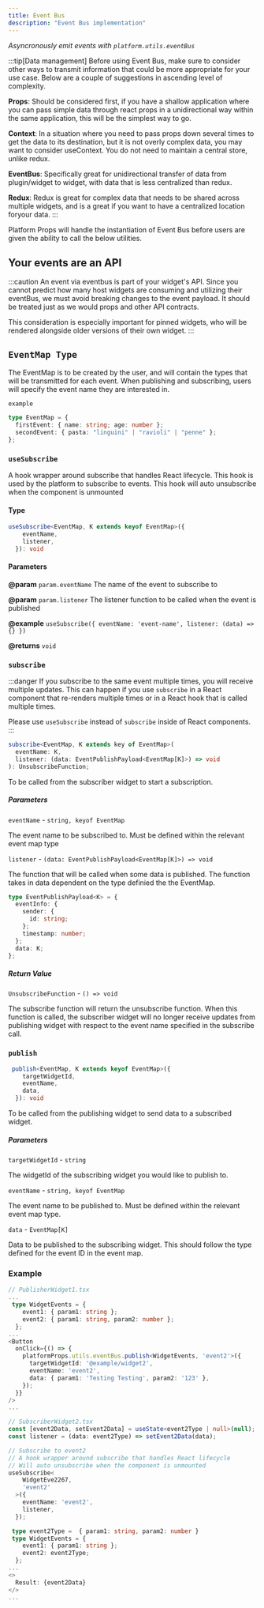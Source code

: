 ```yaml
---
title: Event Bus
description: "Event Bus implementation"
---
```


_Asyncronously emit events with `platform.utils.eventBus`_

:::tip[Data management]
Before using Event Bus, make sure to consider other ways to transmit information that could be more appropriate for your use case. Below are a couple of suggestions in ascending level of complexity.

**Props**: Should be considered first, if you have a shallow application where you can pass simple data through react props in a unidirectional way within the same application, this will be the simplest way to go.

**Context**: In a situation where you need to pass props down several times to get the data to its destination, but it is not overly complex data, you may want to consider useContext. You do not need to maintain a central store, unlike redux.

**EventBus**: Specifically great for unidirectional transfer of data from plugin/widget to widget, with data that is less centralized than redux.

**Redux**: Redux is great for complex data that needs to be shared across multiple widgets, and is a great if you want to have a centralized location foryour data.
:::

Platform Props will handle the instantiation of Event Bus before users are given the ability to call the below utilities.

## Your events are an API

:::caution
An event via eventbus is part of your widget's API. Since you cannot predict how many host widgets are consuming and utilizing their eventBus, we must avoid breaking changes to the event payload. It should be treated just as we would props and other API contracts.

This consideration is especially important for pinned widgets, who will be rendered alongside older versions of their own widget.
:::

## `EventMap Type`

The EventMap is to be created by the user, and will contain the types that will be transmitted for each event. When publishing and subscribing, users will specify the event name they are interested in.

`example`

```ts
type EventMap = {
  firstEvent: { name: string; age: number };
  secondEvent: { pasta: "linguini" | "ravioli" | "penne" };
};
```

### `useSubscribe`

A hook wrapper around subscribe that handles React lifecycle. This hook is used by the platform to subscribe to events. This hook will auto unsubscribe when the component is unmounted

#### Type

```ts
useSubscribe<EventMap, K extends keyof EventMap>({
    eventName,
    listener,
  }): void
```

#### Parameters

**@param** `param.eventName` The name of the event to subscribe to

**@param** `param.listener` The listener function to be called when the event is published

**@example** `useSubscribe({ eventName: 'event-name', listener: (data) => {} })`

**@returns** `void`

### `subscribe`

:::danger
If you subscribe to the same event multiple times, you will receive multiple updates.
This can happen if you use `subscribe` in a React component that re-renders multiple times or in a React hook that is called multiple times.

Please use `useSubscribe` instead of `subscribe` inside of React components.
:::

```ts
subscribe<EventMap, K extends key of EventMap>(
  eventName: K,
  listener: (data: EventPublishPayload<EventMap[K]>) => void
): UnsubscribeFunction;
```

To be called from the subscriber widget to start a subscription.

##### Parameters

`eventName` - `string, keyof EventMap`

The event name to be subscribed to. Must be defined within the relevant event map type

`listener` - `(data: EventPublishPayload<EventMap[K]>) => void`

The function that will be called when some data is published. The function takes in data dependent on the type definied the the EventMap.

```ts
type EventPublishPayload<K> = {
  eventInfo: {
    sender: {
      id: string;
    };
    timestamp: number;
  };
  data: K;
};
```

##### Return Value

`UnsubscribeFunction` - `() => void`

The subscribe function will return the unsubscribe function. When this function is called, the subscriber widget will no longer receive updates from publishing widget with respect to the event name specified in the subscribe call.

### `publish`

```ts
 publish<EventMap, K extends keyof EventMap>({
    targetWidgetId,
    eventName,
    data,
  }): void
```

To be called from the publishing widget to send data to a subscribed widget.

##### Parameters

`targetWidgetId` - `string`

The widgetId of the subscribing widget you would like to publish to.

`eventName` - `string, keyof EventMap`

The event name to be published to. Must be defined within the relevant event map type.

`data` - `EventMap[K]`

Data to be published to the subscribing widget. This should follow the type defined for the event ID in the event map.

### Example

```ts
// PublisherWidget1.tsx
...
 type WidgetEvents = {
    event1: { param1: string };
    event2: { param1: string, param2: number };
  };
...
<Button
  onClick={() => {
    platformProps.utils.eventBus.publish<WidgetEvents, 'event2'>({
      targetWidgetId: '@example/widget2',
      eventName: 'event2',
      data: { param1: 'Testing Testing', param2: '123' },
    });
  }}
/>
...
```

```ts
// SubscriberWidget2.tsx
const [event2Data, setEvent2Data] = useState<event2Type | null>(null);
const listener = (data: event2Type) => setEvent2Data(data);

// Subscribe to event2
// A hook wrapper around subscribe that handles React lifecycle
// Will auto unsubscribe when the component is unmounted
useSubscribe<
    WidgetEve2267,
    'event2'
  >({
    eventName: 'event2',
    listener,
  });

 type event2Type =  { param1: string, param2: number }
 type WidgetEvents = {
    event1: { param1: string };
    event2: event2Type;
  };
...
<>
  Result: {event2Data}
</>
...
```
